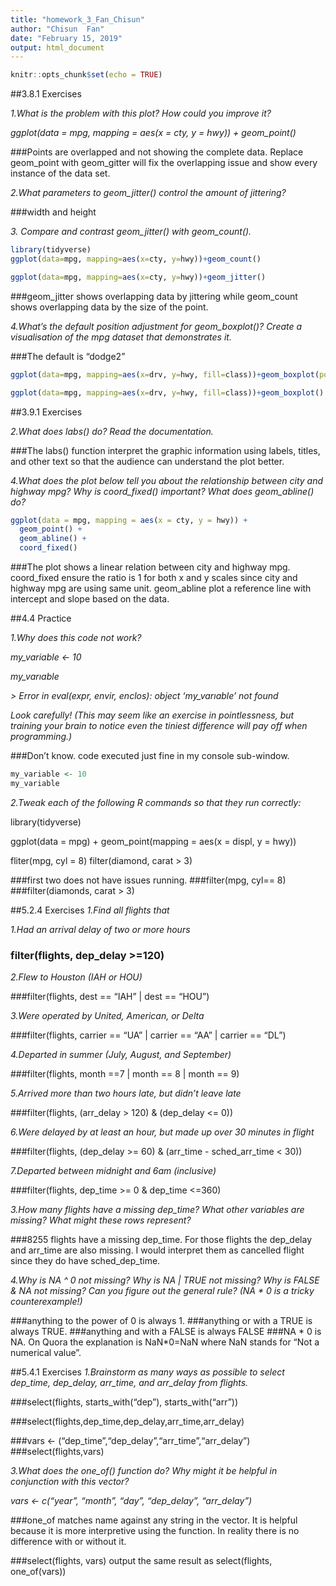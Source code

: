 ```yaml
---
title: "homework_3_Fan_Chisun"
author: "Chisun  Fan"
date: "February 15, 2019"
output: html_document
---
```


```r
knitr::opts_chunk$set(echo = TRUE)
```


##3.8.1 Exercises

*1.What is the problem with this plot? How could you improve it?*

*ggplot(data = mpg, mapping = aes(x = cty, y = hwy)) +*
*geom_point()*
  
###Points are overlapped and not showing the complete data. Replace geom_point with geom_gitter will fix the overlapping issue and show every instance of the data set.  


*2.What parameters to geom_jitter() control the amount of jittering?*


###width and height


*3. Compare and contrast geom_jitter() with geom_count().*

```r
library(tidyverse)
ggplot(data=mpg, mapping=aes(x=cty, y=hwy))+geom_count()
```


```r
ggplot(data=mpg, mapping=aes(x=cty, y=hwy))+geom_jitter()
```

###geom_jitter shows overlapping data by jittering while geom_count shows overlapping data by the size of the point.

*4.What’s the default position adjustment for geom_boxplot()? Create a visualisation of the mpg dataset that demonstrates it.*

###The default is "dodge2"

```r
ggplot(data=mpg, mapping=aes(x=drv, y=hwy, fill=class))+geom_boxplot(position="identity")
```

```r
ggplot(data=mpg, mapping=aes(x=drv, y=hwy, fill=class))+geom_boxplot()
```

##3.9.1 Exercises

*2.What does labs() do? Read the documentation.*

###The labs() function interpret the graphic information using labels, titles, and other text so that the audience can understand the plot better.

*4.What does the plot below tell you about the relationship between city and highway mpg? Why is coord_fixed() important? What does geom_abline() do?*

```r
ggplot(data = mpg, mapping = aes(x = cty, y = hwy)) +
  geom_point() + 
  geom_abline() +
  coord_fixed()
```

###The plot shows a linear relation between city and highway mpg. coord_fixed ensure the ratio is 1 for both x and y  scales since city and highway mpg are using same unit. geom_abline plot a reference line with intercept and slope based on the data. 

##4.4 Practice

*1.Why does this code not work?*

*my_variable <- 10*

*my_varıable*

*> Error in eval(expr, envir, enclos): object 'my_varıable' not found*

*Look carefully! (This may seem like an exercise in pointlessness, but training your brain to notice even the tiniest difference will pay off when programming.)*

###Don't know. code executed just fine in my console sub-window.

```r
my_variable <- 10
my_variable
```

*2.Tweak each of the following R commands so that they run correctly:*

library(tidyverse)

ggplot(data = mpg) + 
  geom_point(mapping = aes(x = displ, y = hwy))

fliter(mpg, cyl = 8)
filter(diamond, carat > 3)

###first two does not have issues running. 
###filter(mpg, cyl== 8)
###filter(diamonds, carat > 3)

##5.2.4 Exercises
*1.Find all flights that*

*1.Had an arrival delay of two or more hours*

### filter(flights, dep_delay >=120)

*2.Flew to Houston (IAH or HOU)*

###filter(flights, dest == "IAH" | dest == "HOU")

*3.Were operated by United, American, or Delta*

###filter(flights, carrier == "UA" | carrier == "AA" | carrier == "DL")

*4.Departed in summer (July, August, and September)*

###filter(flights, month ==7 | month == 8 | month == 9)

*5.Arrived more than two hours late, but didn’t leave late*

###filter(flights, (arr_delay > 120) & (dep_delay <= 0))

*6.Were delayed by at least an hour, but made up over 30 minutes in flight*

###filter(flights, (dep_delay >= 60) & (arr_time - sched_arr_time < 30))

*7.Departed between midnight and 6am (inclusive)*

###filter(flights, dep_time >= 0 & dep_time <=360)


*3.How many flights have a missing dep_time? What other variables are missing? What might these rows represent?*

###8255 flights have a missing dep_time. For those flights the dep_delay and arr_time are also missing. I would interpret them as cancelled flight since they do have sched_dep_time.

*4.Why is NA ^ 0 not missing? Why is NA | TRUE not missing? Why is FALSE & NA not missing? Can you figure out the general rule? (NA \* 0 is a tricky counterexample!)*

###anything to the power of 0 is always 1.
###anything or with a TRUE  is always TRUE.
###anything and with a FALSE  is always FALSE
###NA \* 0 is NA. On Quora the explanation is NaN*0=NaN where NaN stands for "Not a numerical value".

##5.4.1 Exercises
*1.Brainstorm as many ways as possible to select dep_time, dep_delay, arr_time, and arr_delay from flights.*

###select(flights, starts_with("dep"), starts_with("arr"))

###select(flights,dep_time,dep_delay,arr_time,arr_delay)

###vars <- ("dep_time","dep_delay","arr_time","arr_delay") 
###select(flights,vars)


*3.What does the one_of() function do? Why might it be helpful in conjunction with this vector?*

*vars <- c("year", "month", "day", "dep_delay", "arr_delay")*

###one_of matches name against any string in the vector. It is helpful because it is more interpretive using the function. In reality there is no difference with or without it.

###select(flights, vars) output the same result as select(flights, one_of(vars))

 